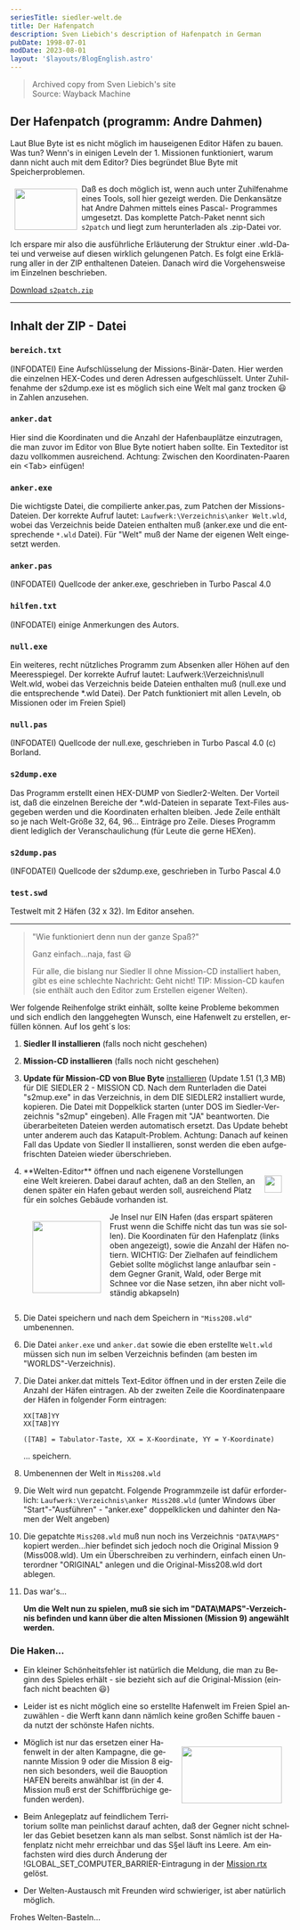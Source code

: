 ```yaml
---
seriesTitle: siedler-welt.de
title: Der Hafenpatch
description: Sven Liebich's description of Hafenpatch in German
pubDate: 1998-07-01
modDate: 2023-08-01
layout: '$layouts/BlogEnglish.astro'
---
```



> Archived copy from Sven Liebich's site<br />
> Source: <Link href="https://web.archive.org/web/20010208213024fw_/http://www.siedler-welt.de/cheats/auswahl/hafenpat.htm">Wayback Machine</Link>

<div lang="de">

## Der Hafenpatch (programm: Andre Dahmen)

Laut Blue Byte ist es nicht möglich im hauseigenen Editor Häfen zu bauen. Was tun? Wenn's in einigen Leveln der 1. Missionen funktioniert, warum dann nicht auch mit dem Editor? Dies begründet Blue Byte mit Speicherproblemen.

<img
	alt=""
	src="/assets/siedler-welt/ship.gif"
	width="112"
	height="74"
	loading="lazy"
	style="float: left; margin: 0.5rem;"
/> Daß es doch möglich ist, wenn auch unter Zuhilfenahme eines Tools, soll hier gezeigt werden. Die Denkansätze hat Andre
Dahmen mittels eines Pascal- Programmes umgesetzt. Das komplette Patch-Paket nennt sich `s2patch` und liegt zum herunterladen
als .zip-Datei vor.

Ich erspare mir also die ausführliche Erläuterung der Struktur einer .wld-Datei und verweise auf diesen wirklich gelungenen Patch. Es folgt eine Erklärung aller in der ZIP enthaltenen Dateien. Danach wird die Vorgehensweise im Einzelnen beschrieben.

<a href="https://bluebyte.settlers2.net/siedler-welt.de/downloads/s2patch.zip">Download `s2patch.zip`</a>

---

## Inhalt der ZIP - Datei

### `bereich.txt`

(INFODATEI) Eine Aufschlüsselung der Missions-Binär-Daten. Hier werden die einzelnen HEX-Codes und deren Adressen aufgeschlüsselt. Unter Zuhilfenahme der s2dump.exe ist es möglich sich eine Welt mal ganz trocken 😃 in Zahlen anzusehen.

### `anker.dat`

Hier sind die Koordinaten und die Anzahl der Hafenbauplätze einzutragen, die man zuvor im Editor von Blue Byte notiert haben sollte. Ein Texteditor ist dazu vollkommen ausreichend. Achtung: Zwischen den Koordinaten-Paaren ein &lt;Tab&gt; einfügen!

### `anker.exe`

Die wichtigste Datei, die compilierte anker.pas, zum Patchen der Missions-Dateien. Der korrekte Aufruf lautet: `Laufwerk:\Verzeichnis\anker Welt.wld`, wobei das Verzeichnis beide Dateien enthalten muß (anker.exe und die entsprechende `*.wld` Datei). Für "Welt" muß der Name der eigenen Welt eingesetzt werden.

### `anker.pas`

(INFODATEI) Quellcode der anker.exe, geschrieben in Turbo Pascal 4.0

### `hilfen.txt`

(INFODATEI) einige Anmerkungen des Autors.

### `null.exe`

Ein weiteres, recht nützliches Programm zum Absenken aller Höhen auf den Meeresspiegel. Der korrekte Aufruf lautet: Laufwerk:\Verzeichnis\null Welt.wld, wobei das Verzeichnis beide Dateien enthalten muß (null.exe und die entsprechende \*.wld Datei). Der Patch funktioniert mit allen Leveln, ob Missionen oder im Freien Spiel)

### `null.pas`

(INFODATEI) Quellcode der null.exe, geschrieben in Turbo Pascal 4.0 (c) Borland.

### `s2dump.exe`

Das Programm erstellt einen HEX-DUMP von Siedler2-Welten. Der Vorteil ist, daß die einzelnen Bereiche der \*.wld-Dateien in separate Text-Files ausgegeben werden und die Koordinaten erhalten bleiben. Jede Zeile enthält so je nach Welt-Größe 32, 64, 96... Einträge pro Zeile. Dieses Programm dient lediglich der Veranschaulichung (für Leute die gerne HEXen).

### `s2dump.pas`

(INFODATEI) Quellcode der s2dump.exe, geschrieben in Turbo Pascal 4.0

### `test.swd`

Testwelt mit 2 Häfen (32 x 32). Im Editor ansehen.

---

> "Wie funktioniert denn nun der ganze Spaß?"
>
> Ganz einfach...naja, fast 😃
>
> Für alle, die bislang nur Siedler II ohne Mission-CD installiert haben, gibt es eine schlechte Nachricht: Geht nicht! TIP: Mission-CD kaufen (sie enthält auch den Editor zum Erstellen eigener Welten).

Wer folgende Reihenfolge strikt einhält, sollte keine Probleme bekommen und sich endlich den langgehegten Wunsch, eine Hafenwelt zu erstellen, erfüllen können. Auf los geht´s los:

1.  **Siedler II installieren** (falls noch nicht geschehen)
2.  **Mission-CD installieren** (falls noch nicht geschehen)
3.  **Update für Mission-CD von Blue Byte** <a href="https://bluebyte.settlers2.net/updates/siedler2mission/">installieren</a> (Update 1.51 (1,3 MB) für DIE SIEDLER 2 - MISSION CD. Nach dem Runterladen die Datei "s2mup.exe" in das Verzeichnis, in dem DIE SIEDLER2 installiert wurde, kopieren. Die Datei mit Doppelklick starten (unter DOS im Siedler-Verzeichnis "s2mup" eingeben). Alle Fragen mit "JA" beantworten. Die überarbeiteten Dateien werden automatisch ersetzt. Das Update behebt unter anderem auch das Katapult-Problem. Achtung: Danach auf keinen Fall das Update von Siedler II installieren, sonst werden die eben aufgefrischten Dateien wieder überschrieben.
4.  <div style="contain: layout;">

    <div>
    	<img
    		alt=""
    		src="/design/castle.png"
    		width="31"
    		height="31"
    		loading="lazy"
    		style="float: right; margin: 1rem;"
    	/>
    	**Welten-Editor** öffnen und nach eigenene Vorstellungen eine Welt kreieren. Dabei darauf achten, daß an den Stellen,
    	an denen später ein Hafen gebaut werden soll, ausreichend Platz für ein solches Gebäude vorhanden ist.
    </div>

    <img
    	alt=""
    	src="/assets/siedler-welt/hafenanim.gif"
    	width="123"
    	height="129"
    	loading="lazy"
    	style="float: left; margin: 1rem;"
    />

    Je Insel nur EIN Hafen (das erspart späteren Frust wenn die Schiffe nicht das tun was sie sollen). Die Koordinaten für
    den Hafenplatz (links oben angezeigt), sowie die Anzahl der Häfen notiern. WICHTIG: Der Zielhafen auf feindlichem Gebiet
    sollte möglichst lange anlaufbar sein - dem Gegner Granit, Wald, oder Berge mit Schnee vor die Nase setzen, ihn aber
    nicht vollständig abkapseln)

    </div>

5.  Die Datei speichern und nach dem Speichern in `"Miss208.wld"` umbenennen.

6.  Die Datei `anker.exe` und `anker.dat` sowie die eben erstellte `Welt.wld` müssen sich nun im selben Verzeichnis befinden (am besten im "WORLDS"-Verzeichnis).

7.  Die Datei anker.dat mittels Text-Editor öffnen und in der ersten Zeile die Anzahl der Häfen eintragen. Ab der zweiten Zeile die Koordinatenpaare der Häfen in folgender Form eintragen:

    ```
    XX[TAB]YY
    XX[TAB]YY

    ([TAB] = Tabulator-Taste, XX = X-Koordinate, YY = Y-Koordinate)
    ```

    ... speichern.

8.  Umbenennen der Welt in `Miss208.wld`

9.  Die Welt wird nun gepatcht. Folgende Programmzeile ist dafür erforderlich:
    `Laufwerk:\Verzeichnis\anker Miss208.wld` (unter Windows über "Start"-"Ausführen" - "anker.exe" doppelklicken und dahinter den Namen der Welt angeben)

10. Die gepatchte `Miss208.wld` muß nun noch ins Verzeichnis `"DATA\MAPS"` kopiert werden...hier befindet sich jedoch noch die Original Mission 9 (Miss008.wld). Um ein Überschreiben zu verhindern, einfach einen Unterordner "ORIGINAL" anlegen und die Original-Miss208.wld dort ablegen.

11. Das war's...

    **Um die Welt nun zu spielen, muß sie sich im "DATA\MAPS"-Verzeichnis befinden und kann über die alten Missionen (Mission 9) angewählt werden.**

### Die Haken...

-   Ein kleiner Schönheitsfehler ist natürlich die Meldung, die man zu Beginn des Spieles erhält - sie bezieht sich auf die Original-Mission (einfach nicht beachten 😃)

-   Leider ist es nicht möglich eine so erstellte Hafenwelt im Freien Spiel anzuwählen - die Werft kann dann nämlich keine großen Schiffe bauen - da nutzt der schönste Hafen nichts.

-   <img
    	alt=""
    	src="/assets/siedler-welt/wiking.gif"
    	width="180"
    	height="102"
    	loading="lazy"
    	style="float: right; image-rendering: pixelated; margin: 1rem;"
    /> Möglich ist nur das ersetzen einer Hafenwelt in der alten Kampagne, die genannte Mission 9 oder die Mission 8 eignen
    sich besonders, weil die Bauoption HAFEN bereits anwählbar ist (in der 4. Mission muß erst der Schiffbrüchige gefunden
    werden).

-   Beim Anlegeplatz auf feindlichem Territorium sollte man peinlichst darauf achten, daß der Gegner nicht schneller das Gebiet besetzen kann als man selbst. Sonst nämlich ist der Hafenplatz nicht mehr erreichbar und das S§el läuft ins Leere. Am einfachsten wird dies durch Änderung der !GLOBAL_SET_COMPUTER_BARRIER-Eintragung in der [Mission.rtx](mission.rtx) gelöst.

-   Der Welten-Austausch mit Freunden wird schwieriger, ist aber natürlich möglich.

Frohes Welten-Basteln...

</div>
